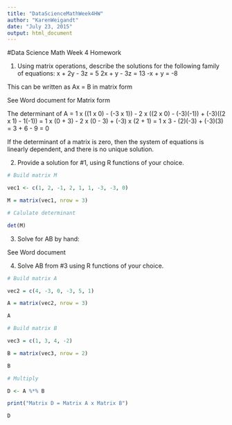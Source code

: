 ```yaml
---
title: "DataScienceMathWeek4HW"
author: "KarenWeigandt"
date: "July 23, 2015"
output: html_document
---
```


#Data Science Math Week 4 Homework

1. Using matrix operations, describe the solutions for the following family of equations:
x + 2y - 3z = 5
2x + y - 3z = 13
-x + y = -8

This can be written as Ax = B in matrix form 

See Word document for Matrix form
    
The determinant of A =
  1 x ((1 x 0) - (-3 x 1)) - 2 x ((2 x 0) - (-3)(-1)) + (-3)((2 x 1) -  1(-1))
  = 1 x (0 + 3) - 2 x (0 - 3) + (-3) x (2 + 1)
  = 1 x 3 - (2)(-3) + (-3)(3)
  = 3 + 6 - 9
  = 0
  
If the determinant of a matrix is zero, then the system of equations is linearly dependent, and there is no unique solution. 



2. Provide a solution for #1, using R functions of your choice.

```r
# Build matrix M

vec1 <- c(1, 2, -1, 2, 1, 1, -3, -3, 0)

M = matrix(vec1, nrow = 3)

# Calulate determinant

det(M)

```
3. Solve for AB by hand:

See Word document 



4. Solve AB from #3 using R functions of your choice.

```r
# Build matrix A

vec2 = c(4, -3, 0, -3, 5, 1)

A = matrix(vec2, nrow = 3)

A

# Build matrix B

vec3 = c(1, 3, 4, -2)

B = matrix(vec3, nrow = 2)

B

# Multiply

D <- A %*% B

print("Matrix D = Matrix A x Matrix B")

D

```


